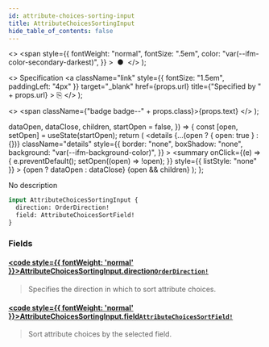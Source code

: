 ```yaml
---
id: attribute-choices-sorting-input
title: AttributeChoicesSortingInput
hide_table_of_contents: false
---
```


  <>
    <span
      style={{
        fontWeight: "normal",
        fontSize: ".5em",
        color: "var(--ifm-color-secondary-darkest)",
      }}
    >
      &nbsp;●&nbsp;
    </span>
  </>
);

  <>
    Specification
    <a
      className="link"
      style={{ fontSize: "1.5em", paddingLeft: "4px" }}
      target="\_blank"
      href={props.url}
      title={"Specified by " + props.url}
    >
      ⎘
    </a>
  </>
);

  <>
    <span className={"badge badge--" + props.class}>{props.text}</span>
  </>
);


  dataOpen,
  dataClose,
  children,
  startOpen = false,
}) => {
  const [open, setOpen] = useState(startOpen);
  return (
    <details
      {...(open ? { open: true } : {})}
      className="details"
      style={{
        border: "none",
        boxShadow: "none",
        background: "var(--ifm-background-color)",
      }}
    >
      <summary
        onClick={(e) => {
          e.preventDefault();
          setOpen((open) => !open);
        }}
        style={{ listStyle: "none" }}
      >
        {open ? dataOpen : dataClose}
      </summary>
      {open && children}
    </details>
  );
};

No description

```graphql
input AttributeChoicesSortingInput {
  direction: OrderDirection!
  field: AttributeChoicesSortField!
}
```

### Fields

#### [<code style={{ fontWeight: 'normal' }}>AttributeChoicesSortingInput.<b>direction</b></code>](#)<Bullet />[`OrderDirection!`](../../../api-storefront/miscellaneous/enums/order-direction) <Badge class="secondary" text="non-null"/> <Badge class="secondary" text="enum"/>

> Specifies the direction in which to sort attribute choices.

#### [<code style={{ fontWeight: 'normal' }}>AttributeChoicesSortingInput.<b>field</b></code>](#)<Bullet />[`AttributeChoicesSortField!`](../../../api-storefront/attributes/enums/attribute-choices-sort-field) <Badge class="secondary" text="non-null"/> <Badge class="secondary" text="enum"/>

> Sort attribute choices by the selected field.
